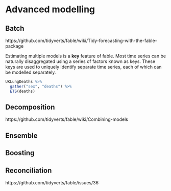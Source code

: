 # Advanced modelling {#advanced}

## Batch

https://github.com/tidyverts/fable/wiki/Tidy-forecasting-with-the-fable-package

Estimating multiple models is a **key** feature of fable. Most time series can be naturally disaggregated using a series of factors known as keys. These keys are used to uniquely identify separate time series, each of which can be modelled separately.

```r
UKLungDeaths %>% 
  gather("sex", "deaths") %>% 
  ETS(deaths)
```


## Decomposition
https://github.com/tidyverts/fable/wiki/Combining-models

## Ensemble

## Boosting

## Reconciliation
https://github.com/tidyverts/fable/issues/36
